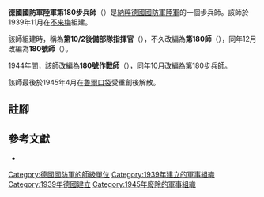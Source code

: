 {{infobox military unit
|unit_name = 德國國防軍陸軍第10/2後備部隊指揮官<br/>德國國防軍陸軍第180師<br/>德國國防軍陸軍180號師<br/>德國國防軍陸軍180號作戰師<br/>德國國防軍陸軍第180步兵師
|image = 180th Infanterie-Division Logo.svg
|image_size = 150
|dates = 1939年11月至1945年4月
|country = {{flag|Nazi Germany}}
|branch = [[納粹德國陸軍|陸軍]]
|type = [[步兵|步兵]]
|role =
|size = [[师_(军队)|師]]
|command_structure =
|garrison =
|garrison_label =
|nickname =
|motto =
|colors =
|colors_label =
|march =
|mascot =
|battles =
}}

'''德國國防軍陸軍第180步兵師'''（{{lang-de|'''180. Infanterie-Division'''}}）是[[納粹德國|納粹德國]][[德國國防軍|國防軍]][[納粹德國陸軍|陸軍]]的一個步兵師。該師於1939年11月在[[不来梅|不来梅]]組建{{cfn|Mitcham|y=2007}}。

該師組建時，稱為'''第10/2後備部隊指揮官'''（{{lang-de|'''Kommandeur der Ersatztruppen X/II'''}}），不久改編為'''第180師'''（{{lang-de|'''180. Division'''}}），同年12月改編為'''180號師'''（{{lang-de|'''Division Nr. 180'''}}）。

1944年間，該師改編為'''180號作戰師'''（{{lang-de|'''Einsatz-Division Nr. 180'''}}），同年10月改編為第180步兵師。

該師最後於1945年4月在[[魯爾包圍戰|魯爾口袋]]受重創後解散。

== 註腳 ==
{{reflist}}

== 參考文獻 ==
* {{Cite book|last=Mitcham |first=Samuel W., Jr.|author-link=Samuel W. Mitcham|title=German Order of Battle, Volume One: 1st – 290th Infantry Divisions in WWII|year=2007|publisher=Stackpole Books|location=PA; United States of America|isbn=978-0-8117-3416-5|ref={{sfnRef|Mitcham|y=2007}}}}

{{mil-stub}}
{{德國國防軍陸軍的步兵師}}
[[Category:德國國防軍的師級單位|Category:德國國防軍的師級單位]]
[[Category:1939年建立的軍事組織|Category:1939年建立的軍事組織]]
[[Category:1939年德國建立|Category:1939年德國建立]]
[[Category:1945年廢除的軍事組織|Category:1945年廢除的軍事組織]]